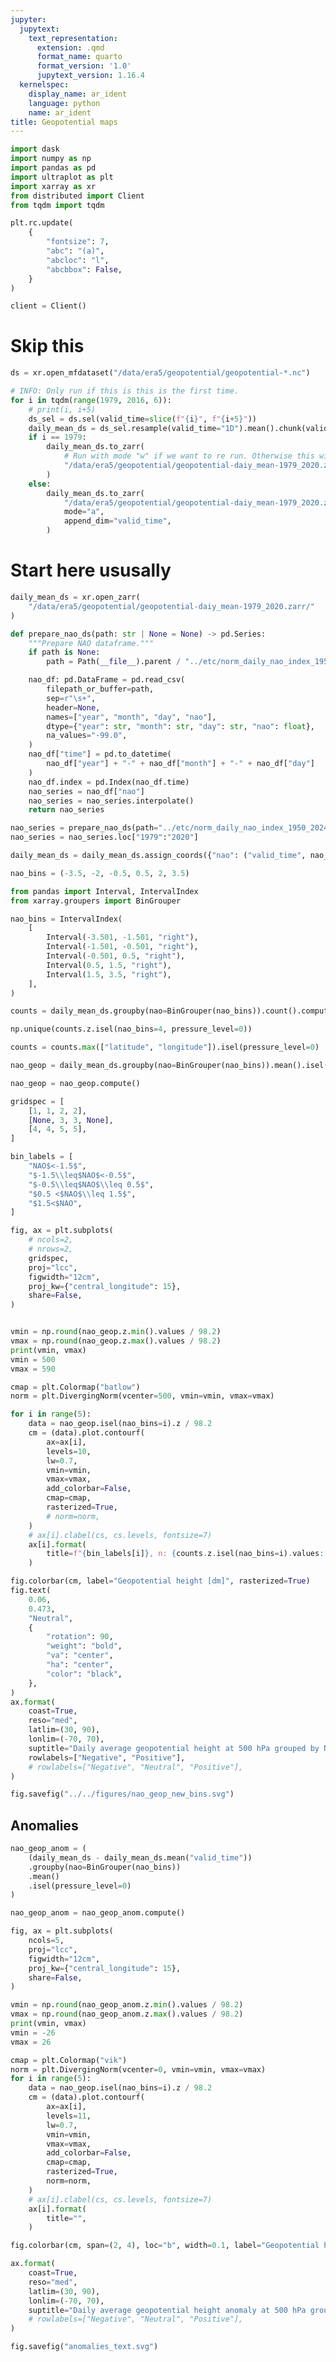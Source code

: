 ```yaml
---
jupyter:
  jupytext:
    text_representation:
      extension: .qmd
      format_name: quarto
      format_version: '1.0'
      jupytext_version: 1.16.4
  kernelspec:
    display_name: ar_ident
    language: python
    name: ar_ident
title: Geopotential maps
---
```


```python
import dask
import numpy as np
import pandas as pd
import ultraplot as plt
import xarray as xr
from distributed import Client
from tqdm import tqdm
```

```python
plt.rc.update(
    {
        "fontsize": 7,
        "abc": "(a)",
        "abcloc": "l",
        "abcbbox": False,
    }
)
```

```python
client = Client()
```

# Skip this

```python
ds = xr.open_mfdataset("/data/era5/geopotential/geopotential-*.nc")
```

```python
# INFO: Only run if this is this is the first time.
for i in tqdm(range(1979, 2016, 6)):
    # print(i, i+5)
    ds_sel = ds.sel(valid_time=slice(f"{i}", f"{i+5}"))
    daily_mean_ds = ds_sel.resample(valid_time="1D").mean().chunk(valid_time=2192)
    if i == 1979:
        daily_mean_ds.to_zarr(
            # Run with mode "w" if we want to re run. Otherwise this will throw an error.
            "/data/era5/geopotential/geopotential-daiy_mean-1979_2020.zarr/",  # mode="w"
        )
    else:
        daily_mean_ds.to_zarr(
            "/data/era5/geopotential/geopotential-daiy_mean-1979_2020.zarr/",
            mode="a",
            append_dim="valid_time",
        )
```

# Start here ususally

```python
daily_mean_ds = xr.open_zarr(
    "/data/era5/geopotential/geopotential-daiy_mean-1979_2020.zarr/"
)
```

```python
def prepare_nao_ds(path: str | None = None) -> pd.Series:
    """Prepare NAO dataframe."""
    if path is None:
        path = Path(__file__).parent / "../etc/norm_daily_nao_index_1950_2024.txt"

    nao_df: pd.DataFrame = pd.read_csv(
        filepath_or_buffer=path,
        sep=r"\s+",
        header=None,
        names=["year", "month", "day", "nao"],
        dtype={"year": str, "month": str, "day": str, "nao": float},
        na_values="-99.0",
    )
    nao_df["time"] = pd.to_datetime(
        nao_df["year"] + "-" + nao_df["month"] + "-" + nao_df["day"]
    )
    nao_df.index = pd.Index(nao_df.time)
    nao_series = nao_df["nao"]
    nao_series = nao_series.interpolate()
    return nao_series
```

```python
nao_series = prepare_nao_ds(path="../etc/norm_daily_nao_index_1950_2024.txt")
nao_series = nao_series.loc["1979":"2020"]
```

```python
daily_mean_ds = daily_mean_ds.assign_coords({"nao": ("valid_time", nao_series)})
```

```python
nao_bins = (-3.5, -2, -0.5, 0.5, 2, 3.5)
```

```python
from pandas import Interval, IntervalIndex
from xarray.groupers import BinGrouper
```

```python
nao_bins = IntervalIndex(
    [
        Interval(-3.501, -1.501, "right"),
        Interval(-1.501, -0.501, "right"),
        Interval(-0.501, 0.5, "right"),
        Interval(0.5, 1.5, "right"),
        Interval(1.5, 3.5, "right"),
    ],
)
```

```python
counts = daily_mean_ds.groupby(nao=BinGrouper(nao_bins)).count().compute()
```

```python
np.unique(counts.z.isel(nao_bins=4, pressure_level=0))
```

```python
counts = counts.max(["latitude", "longitude"]).isel(pressure_level=0)
```

```python
nao_geop = daily_mean_ds.groupby(nao=BinGrouper(nao_bins)).mean().isel(pressure_level=0)
```

```python
nao_geop = nao_geop.compute()
```

```python
gridspec = [
    [1, 1, 2, 2],
    [None, 3, 3, None],
    [4, 4, 5, 5],
]

bin_labels = [
    "NAO$<-1.5$",
    "$-1.5\\leq$NAO$<-0.5$",
    "$-0.5\\leq$NAO$\\leq 0.5$",
    "$0.5 <$NAO$\\leq 1.5$",
    "$1.5<$NAO",
]

fig, ax = plt.subplots(
    # ncols=2,
    # nrows=2,
    gridspec,
    proj="lcc",
    figwidth="12cm",
    proj_kw={"central_longitude": 15},
    share=False,
)


vmin = np.round(nao_geop.z.min().values / 98.2)
vmax = np.round(nao_geop.z.max().values / 98.2)
print(vmin, vmax)
vmin = 500
vmax = 590

cmap = plt.Colormap("batlow")
norm = plt.DivergingNorm(vcenter=500, vmin=vmin, vmax=vmax)

for i in range(5):
    data = nao_geop.isel(nao_bins=i).z / 98.2
    cm = (data).plot.contourf(
        ax=ax[i],
        levels=10,
        lw=0.7,
        vmin=vmin,
        vmax=vmax,
        add_colorbar=False,
        cmap=cmap,
        rasterized=True,
        # norm=norm,
    )
    # ax[i].clabel(cs, cs.levels, fontsize=7)
    ax[i].format(
        title=f"{bin_labels[i]}, n: {counts.z.isel(nao_bins=i).values:.0f}",
    )

fig.colorbar(cm, label="Geopotential height [dm]", rasterized=True)
fig.text(
    0.06,
    0.473,
    "Neutral",
    {
        "rotation": 90,
        "weight": "bold",
        "va": "center",
        "ha": "center",
        "color": "black",
    },
)
ax.format(
    coast=True,
    reso="med",
    latlim=(30, 90),
    lonlim=(-70, 70),
    suptitle="Daily average geopotential height at 500 hPa grouped by NAO-phase",
    rowlabels=["Negative", "Positive"],
    # rowlabels=["Negative", "Neutral", "Positive"],
)
```

```python
fig.savefig("../../figures/nao_geop_new_bins.svg")
```

## Anomalies

```python
nao_geop_anom = (
    (daily_mean_ds - daily_mean_ds.mean("valid_time"))
    .groupby(nao=BinGrouper(nao_bins))
    .mean()
    .isel(pressure_level=0)
)
```

```python
nao_geop_anom = nao_geop_anom.compute()
```

```python
fig, ax = plt.subplots(
    ncols=5,
    proj="lcc",
    figwidth="12cm",
    proj_kw={"central_longitude": 15},
    share=False,
)

vmin = np.round(nao_geop_anom.z.min().values / 98.2)
vmax = np.round(nao_geop_anom.z.max().values / 98.2)
print(vmin, vmax)
vmin = -26
vmax = 26

cmap = plt.Colormap("vik")
norm = plt.DivergingNorm(vcenter=0, vmin=vmin, vmax=vmax)
for i in range(5):
    data = nao_geop.isel(nao_bins=i).z / 98.2
    cm = (data).plot.contourf(
        ax=ax[i],
        levels=11,
        lw=0.7,
        vmin=vmin,
        vmax=vmax,
        add_colorbar=False,
        cmap=cmap,
        rasterized=True,
        norm=norm,
    )
    # ax[i].clabel(cs, cs.levels, fontsize=7)
    ax[i].format(
        title="",
    )

fig.colorbar(cm, span=(2, 4), loc="b", width=0.1, label="Geopotential height [dm]", rasterized=True)

ax.format(
    coast=True,
    reso="med",
    latlim=(30, 90),
    lonlim=(-70, 70),
    suptitle="Daily average geopotential height anomaly at 500 hPa grouped by NAO-phase",
    # rowlabels=["Negative", "Neutral", "Positive"],
)
```

```python
fig.savefig("anomalies_text.svg")
```
